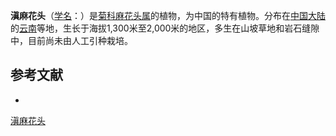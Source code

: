 {{Speciesbox
| name = 滇麻花头
| status = 
| status_system = 
| image =
| genus = Serratula
| species = forrestii
| authority = Iljin
}}

'''滇麻花头'''（[[学名|学名]]：{{lang|la|''Serratula forrestii''}}）是[[菊科|菊科]][[麻花头属|麻花头属]]的植物，为中国的特有植物。分布在[[中国大陆|中国大陆]]的[[云南|云南]]等地，生长于海拔1,300米至2,000米的地区，多生在山坡草地和岩石缝隙中，目前尚未由人工引种栽培。

== 参考文献 ==
<div class="references-small">
* {{cite web| url =http://www.bioinfo.cn/db05/KmzwSpecies.php?action=view&id=5294| title =滇麻花头| work =《中国高等植物数据库全库》| publisher =中国科学院微生物研究所| author =昆明植物研究所| accessdate =2009-02-25| deadurl =yes| archiveurl =https://web.archive.org/web/20160305073617/http://www.bioinfo.cn/db05/KmzwSpecies.php?action=view&id=5294| archivedate =2016-03-05}}
</div>
{{Taxonbar|from=Q15231769}}

[[Category:麻花头属|滇麻花头]]


{{植物小作品}}